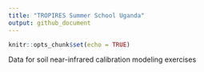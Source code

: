```yaml
---
title: "TROPIRES Summer School Uganda"
output: github_document
---
```


```r
knitr::opts_chunk$set(echo = TRUE)
```

Data for soil near-infrared calibration modeling exercises